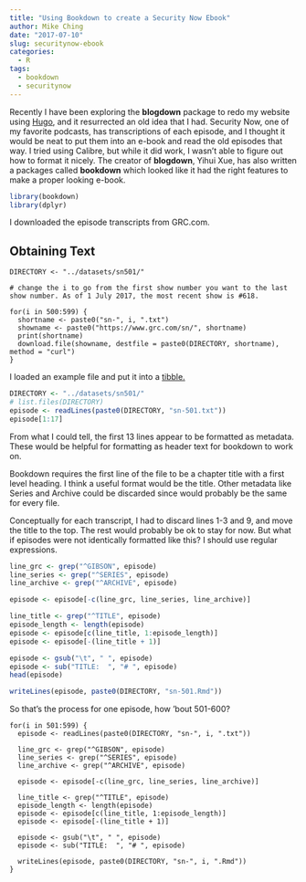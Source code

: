 ```yaml
---
title: "Using Bookdown to create a Security Now Ebook"
author: Mike Ching
date: "2017-07-10"
slug: securitynow-ebook
categories:
  - R
tags:
  - bookdown
  - securitynow
---
```


Recently I have been exploring the **blogdown** package to redo my website using [Hugo](https://gohugo.io), and it resurrected an old idea that I had. Security Now, one of my favorite podcasts, has transcriptions of each episode, and I thought it would be neat to put them into an e-book and read the old episodes that way. I tried using Calibre, but while it did work, I wasn't able to figure out how to format it nicely. The creator of **blogdown**, Yihui Xue, has also written a packages called **bookdown** which looked like it had the right features to make a proper looking e-book. 

```r
library(bookdown)
library(dplyr)
```

I downloaded the episode transcripts from GRC.com. 

## Obtaining Text
```
DIRECTORY <- "../datasets/sn501/"

# change the i to go from the first show number you want to the last show number. As of 1 July 2017, the most recent show is #618.

for(i in 500:599) {
  shortname <- paste0("sn-", i, ".txt")
  showname <- paste0("https://www.grc.com/sn/", shortname)
  print(shortname)
  download.file(showname, destfile = paste0(DIRECTORY, shortname), method = "curl")
}
```

I loaded an example file and put it into a [tibble.](https://cran.r-project.org/web/packages/tibble/vignettes/tibble.html)
```r
DIRECTORY <- "../datasets/sn501/"
# list.files(DIRECTORY)
episode <- readLines(paste0(DIRECTORY, "sn-501.txt"))
episode[1:17]
```

From what I could tell, the first 13 lines appear to be formatted as metadata. These would be helpful for formatting as header text for bookdown to work on.

Bookdown requires the first line of the file to be a chapter title with a first level heading. I think a useful format would be the title. Other metadata like Series and Archive could be discarded since would probably be the same for every file.

Conceptually for each transcript, I had to discard lines 1-3 and 9, and move the title to the top. The rest would probably be ok to stay for now. But what if episodes were not identically formatted like this? I should use regular expressions.

```r
line_grc <- grep("^GIBSON", episode)
line_series <- grep("^SERIES", episode)
line_archive <- grep("^ARCHIVE", episode)

episode <- episode[-c(line_grc, line_series, line_archive)]

line_title <- grep("^TITLE", episode)
episode_length <- length(episode)
episode <- episode[c(line_title, 1:episode_length)]
episode <- episode[-(line_title + 1)]

episode <- gsub("\t", " ", episode)
episode <- sub("TITLE:  ", "# ", episode)
head(episode)
```

```r
writeLines(episode, paste0(DIRECTORY, "sn-501.Rmd"))
```

So that's the process for one episode, how 'bout 501-600?

```
for(i in 501:599) {
  episode <- readLines(paste0(DIRECTORY, "sn-", i, ".txt"))
  
  line_grc <- grep("^GIBSON", episode)
  line_series <- grep("^SERIES", episode)
  line_archive <- grep("^ARCHIVE", episode)

  episode <- episode[-c(line_grc, line_series, line_archive)]

  line_title <- grep("^TITLE", episode)
  episode_length <- length(episode)
  episode <- episode[c(line_title, 1:episode_length)]
  episode <- episode[-(line_title + 1)]

  episode <- gsub("\t", " ", episode)
  episode <- sub("TITLE:  ", "# ", episode)

  writeLines(episode, paste0(DIRECTORY, "sn-", i, ".Rmd"))
}
```


